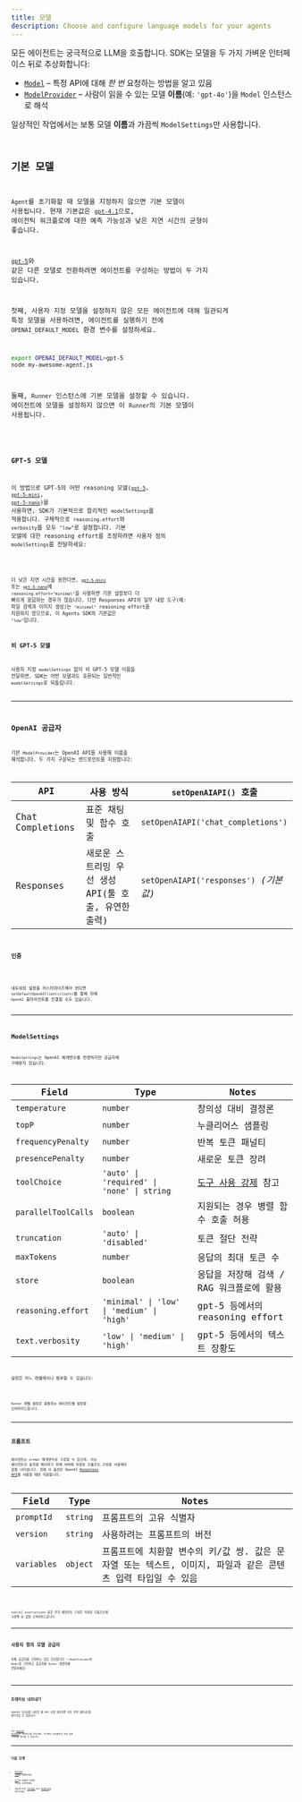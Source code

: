 ```yaml
---
title: 모델
description: Choose and configure language models for your agents
---
```



모든 에이전트는 궁극적으로 LLM을 호출합니다. SDK는 모델을 두 가지 가벼운 인터페이스 뒤로 추상화합니다:

- [`Model`](/openai-agents-js/openai/agents/interfaces/model) – 특정 API에 대해 _한 번_ 요청하는 방법을 알고 있음
- [`ModelProvider`](/openai-agents-js/openai/agents/interfaces/modelprovider) – 사람이 읽을 수 있는 모델 **이름**(예: `'gpt‑4o'`)을 `Model` 인스턴스로 해석

일상적인 작업에서는 보통 모델 **이름**과 가끔씩 `ModelSettings`만 사용합니다.

<Code
  lang="typescript"
  code={agentWithModelExample}
  title="에이전트별 모델 지정"
/>

## 기본 모델

`Agent`를 초기화할 때 모델을 지정하지 않으면 기본 모델이 사용됩니다. 현재 기본값은 [`gpt-4.1`](https://platform.openai.com/docs/models/gpt-4.1)으로, 에이전틱 워크플로에 대한 예측 가능성과 낮은 지연 시간의 균형이 좋습니다.

[`gpt-5`](https://platform.openai.com/docs/models/gpt-5)와 같은 다른 모델로 전환하려면 에이전트를 구성하는 방법이 두 가지 있습니다.

첫째, 사용자 지정 모델을 설정하지 않은 모든 에이전트에 대해 일관되게 특정 모델을 사용하려면, 에이전트를 실행하기 전에 `OPENAI_DEFAULT_MODEL` 환경 변수를 설정하세요.

```bash
export OPENAI_DEFAULT_MODEL=gpt-5
node my-awesome-agent.js
```

둘째, `Runner` 인스턴스에 기본 모델을 설정할 수 있습니다. 에이전트에 모델을 설정하지 않으면 이 `Runner`의 기본 모델이 사용됩니다.

<Code
  lang="typescript"
  code={runnerWithModelExample}
  title="Runner의 기본 모델 설정"
/>

### GPT-5 모델

이 방법으로 GPT-5의 어떤 reasoning 모델([`gpt-5`](https://platform.openai.com/docs/models/gpt-5), [`gpt-5-mini`](https://platform.openai.com/docs/models/gpt-5-mini), [`gpt-5-nano`](https://platform.openai.com/docs/models/gpt-5-nano))을 사용하면, SDK가 기본적으로 합리적인 `modelSettings`를 적용합니다. 구체적으로 `reasoning.effort`와 `verbosity`를 모두 `"low"`로 설정합니다. 기본 모델에 대한 reasoning effort를 조정하려면 사용자 정의 `modelSettings`를 전달하세요:

<Code
  lang="typescript"
  code={gpt5DefaultModelSettingsExample}
  title="GPT-5 기본 설정 사용자 지정"
/>

더 낮은 지연 시간을 원한다면, [`gpt-5-mini`](https://platform.openai.com/docs/models/gpt-5-mini) 또는 [`gpt-5-nano`](https://platform.openai.com/docs/models/gpt-5-nano)에 `reasoning.effort="minimal"`을 사용하면 기본 설정보다 더 빠르게 응답하는 경우가 많습니다. 다만 Responses API의 일부 내장 도구(예: 파일 검색과 이미지 생성)는 `"minimal"` reasoning effort를 지원하지 않으므로, 이 Agents SDK의 기본값은 `"low"`입니다.

### 비 GPT-5 모델

사용자 지정 `modelSettings` 없이 비 GPT-5 모델 이름을 전달하면, SDK는 어떤 모델과도 호환되는 일반적인 `modelSettings`로 되돌립니다.

---

## OpenAI 공급자

기본 `ModelProvider`는 OpenAI API를 사용해 이름을 해석합니다. 두 가지 구분되는 엔드포인트를 지원합니다:

| API              | 사용 방식                                           | `setOpenAIAPI()` 호출                  |
| ---------------- | --------------------------------------------------- | -------------------------------------- |
| Chat Completions | 표준 채팅 및 함수 호출                              | `setOpenAIAPI('chat_completions')`     |
| Responses        | 새로운 스트리밍 우선 생성 API(툴 호출, 유연한 출력) | `setOpenAIAPI('responses')` _(기본값)_ |

### 인증

<Code
  lang="typescript"
  code={setDefaultOpenAIKeyExample}
  title="기본 OpenAI 키 설정"
/>

네트워킹 설정을 커스터마이즈해야 한다면 `setDefaultOpenAIClient(client)`를 통해 자체 `OpenAI` 클라이언트를 연결할 수도 있습니다.

---

## ModelSettings

`ModelSettings`는 OpenAI 매개변수를 반영하지만 공급자에 구애받지 않습니다.

| Field               | Type                                       | Notes                                                                      |
| ------------------- | ------------------------------------------ | -------------------------------------------------------------------------- |
| `temperature`       | `number`                                   | 창의성 대비 결정론                                                         |
| `topP`              | `number`                                   | 누클리어스 샘플링                                                          |
| `frequencyPenalty`  | `number`                                   | 반복 토큰 패널티                                                           |
| `presencePenalty`   | `number`                                   | 새로운 토큰 장려                                                           |
| `toolChoice`        | `'auto' \| 'required' \| 'none' \| string` | [도구 사용 강제](/openai-agents-js/ko/guides/agents#forcing-tool-use) 참고 |
| `parallelToolCalls` | `boolean`                                  | 지원되는 경우 병렬 함수 호출 허용                                          |
| `truncation`        | `'auto' \| 'disabled'`                     | 토큰 절단 전략                                                             |
| `maxTokens`         | `number`                                   | 응답의 최대 토큰 수                                                        |
| `store`             | `boolean`                                  | 응답을 저장해 검색 / RAG 워크플로에 활용                                   |
| `reasoning.effort`  | `'minimal' \| 'low' \| 'medium' \| 'high'` | gpt-5 등에서의 reasoning effort                                            |
| `text.verbosity`    | `'low' \| 'medium' \| 'high'`              | gpt-5 등에서의 텍스트 장황도                                               |

설정은 어느 레벨에서나 첨부할 수 있습니다:

<Code lang="typescript" code={modelSettingsExample} title="모델 설정" />

`Runner` 레벨 설정은 충돌하는 에이전트별 설정을 오버라이드합니다.

---

## 프롬프트

에이전트는 `prompt` 매개변수로 구성할 수 있으며, 이는 에이전트의 동작을 제어하기 위해 서버에 저장된 프롬프트 구성을 사용해야 함을 나타냅니다. 현재 이 옵션은 OpenAI [Responses API](https://platform.openai.com/docs/api-reference/responses)를 사용할 때만 지원됩니다.

| Field       | Type     | Notes                                                                                                      |
| ----------- | -------- | ---------------------------------------------------------------------------------------------------------- |
| `promptId`  | `string` | 프롬프트의 고유 식별자                                                                                     |
| `version`   | `string` | 사용하려는 프롬프트의 버전                                                                                 |
| `variables` | `object` | 프롬프트에 치환할 변수의 키/값 쌍. 값은 문자열 또는 텍스트, 이미지, 파일과 같은 콘텐츠 입력 타입일 수 있음 |

<Code
  lang="typescript"
  code={promptIdExample}
  title="프롬프트가 있는 에이전트"
/>

tools나 instructions 같은 추가 에이전트 구성은 저장된 프롬프트에 구성해 둔 값을 오버라이드합니다.

---

## 사용자 정의 모델 공급자

자체 공급자를 구현하는 것은 간단합니다 – `ModelProvider`와 `Model`을 구현하고 공급자를 `Runner` 생성자에 전달하세요:

<Code
  lang="typescript"
  code={modelCustomProviderExample}
  title="최소한의 커스텀 공급자"
/>

---

## 트레이싱 내보내기

OpenAI 공급자를 사용할 때 API 키를 제공하면 자동 추적 내보내기를 옵트인할 수 있습니다:

<Code
  lang="typescript"
  code={setTracingExportApiKeyExample}
  title="트레이싱 내보내기"
/>

이는 [OpenAI 대시보드](https://platform.openai.com/traces)로 트레이스를 전송하며, 거기에서 워크플로의 전체 실행 그래프를 확인할 수 있습니다.

---

## 다음 단계

- [에이전트 실행](/openai-agents-js/ko/guides/running-agents)을 살펴보세요
- [도구](/openai-agents-js/ko/guides/tools)로 모델에 강력한 기능을 부여하세요
- 필요에 따라 [가드레일](/openai-agents-js/ko/guides/guardrails) 또는 [트레이싱](/openai-agents-js/ko/guides/tracing)을 추가하세요
